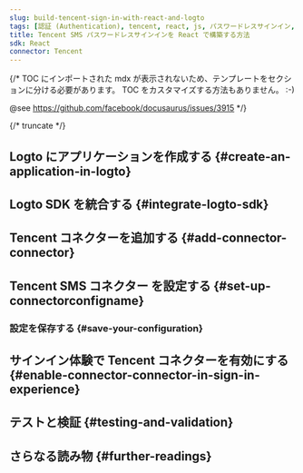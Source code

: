 ```yaml
---
slug: build-tencent-sign-in-with-react-and-logto
tags: [認証 (Authentication), tencent, react, js, パスワードレスサインイン, サインイン, ログイン]
title: Tencent SMS パスワードレスサインインを React で構築する方法
sdk: React
connector: Tencent
---
```


{/*
  TOC にインポートされた mdx が表示されないため、テンプレートをセクションに分ける必要があります。
  TOC をカスタマイズする方法もありません。 :-)

  @see https://github.com/facebook/docusaurus/issues/3915
*/}



{/* truncate */}

<Intro connector={connector} sdk="React" link="https://reactjs.org" />

## Logto にアプリケーションを作成する \{#create-an-application-in-logto}

<CreateApplication type="Single page app" framework="React" />

## Logto SDK を統合する \{#integrate-logto-sdk}

<IntegrateSdk />

## Tencent コネクターを追加する \{#add-connector-connector}

<AddPasswordlessConnector
  connector={connector}
  connectorType="SMS"
  passwordlessSignUpIdentifier="電話番号"
/>

## Tencent SMS コネクター を設定する \{#set-up-connectorconfigname}

<ConnectorGuide />

### 設定を保存する \{#save-your-configuration}

<SaveYourConfiguration connector={connector} />

## サインイン体験で Tencent コネクターを有効にする \{#enable-connector-connector-in-sign-in-experience}

<EnablePasswordlessConnector
  connectorType="SMS"
  passwordlessSignUpIdentifier="電話番号"
/>

## テストと検証 \{#testing-and-validation}

<TestingAndValidation connector={connector} sdk="React" />

## さらなる読み物 \{#further-readings}

<FurtherReadings />
